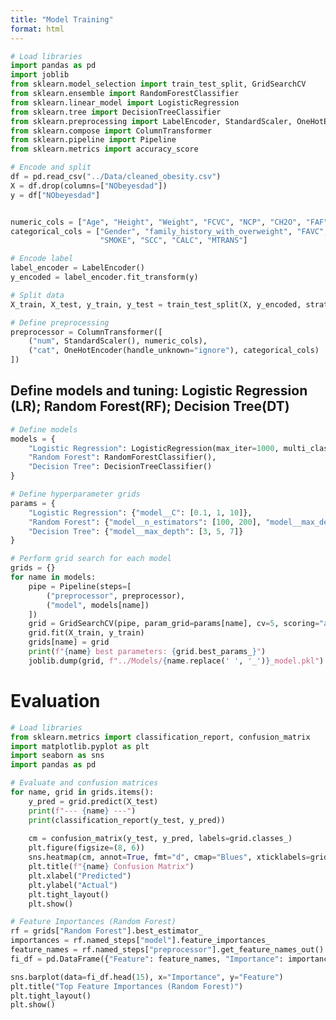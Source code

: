 ```yaml
---
title: "Model Training"
format: html
---
```


```python
# Load libraries
import pandas as pd
import joblib
from sklearn.model_selection import train_test_split, GridSearchCV
from sklearn.ensemble import RandomForestClassifier
from sklearn.linear_model import LogisticRegression
from sklearn.tree import DecisionTreeClassifier
from sklearn.preprocessing import LabelEncoder, StandardScaler, OneHotEncoder
from sklearn.compose import ColumnTransformer
from sklearn.pipeline import Pipeline
from sklearn.metrics import accuracy_score

# Encode and split
df = pd.read_csv("../Data/cleaned_obesity.csv")
X = df.drop(columns=["NObeyesdad"])
y = df["NObeyesdad"]


numeric_cols = ["Age", "Height", "Weight", "FCVC", "NCP", "CH2O", "FAF", "TUE"]
categorical_cols = ["Gender", "family_history_with_overweight", "FAVC", "CAEC", 
                    "SMOKE", "SCC", "CALC", "MTRANS"]

# Encode label
label_encoder = LabelEncoder()
y_encoded = label_encoder.fit_transform(y)

# Split data
X_train, X_test, y_train, y_test = train_test_split(X, y_encoded, stratify=y_encoded, test_size=0.2, random_state=42)

# Define preprocessing
preprocessor = ColumnTransformer([
    ("num", StandardScaler(), numeric_cols),
    ("cat", OneHotEncoder(handle_unknown="ignore"), categorical_cols)
])
```


## Define models and tuning: Logistic Regression (LR); Random Forest(RF); Decision Tree(DT)

```python
# Define models
models = {
    "Logistic Regression": LogisticRegression(max_iter=1000, multi_class="multinomial"),
    "Random Forest": RandomForestClassifier(),
    "Decision Tree": DecisionTreeClassifier()
}

# Define hyperparameter grids
params = {
    "Logistic Regression": {"model__C": [0.1, 1, 10]},
    "Random Forest": {"model__n_estimators": [100, 200], "model__max_depth": [5, 10]},
    "Decision Tree": {"model__max_depth": [3, 5, 7]}
}

# Perform grid search for each model
grids = {}
for name in models:
    pipe = Pipeline(steps=[
        ("preprocessor", preprocessor),
        ("model", models[name])
    ])
    grid = GridSearchCV(pipe, param_grid=params[name], cv=5, scoring="accuracy", n_jobs=-1)
    grid.fit(X_train, y_train)
    grids[name] = grid
    print(f"{name} best parameters: {grid.best_params_}")
    joblib.dump(grid, f"../Models/{name.replace(' ', '_')}_model.pkl")

```


# Evaluation

```python
# Load libraries
from sklearn.metrics import classification_report, confusion_matrix
import matplotlib.pyplot as plt
import seaborn as sns
import pandas as pd

# Evaluate and confusion matrices
for name, grid in grids.items():
    y_pred = grid.predict(X_test)
    print(f"--- {name} ---")
    print(classification_report(y_test, y_pred))
    
    cm = confusion_matrix(y_test, y_pred, labels=grid.classes_)
    plt.figure(figsize=(8, 6))
    sns.heatmap(cm, annot=True, fmt="d", cmap="Blues", xticklabels=grid.classes_, yticklabels=grid.classes_)
    plt.title(f"{name} Confusion Matrix")
    plt.xlabel("Predicted")
    plt.ylabel("Actual")
    plt.tight_layout()
    plt.show()

# Feature Importances (Random Forest)
rf = grids["Random Forest"].best_estimator_
importances = rf.named_steps["model"].feature_importances_
feature_names = rf.named_steps["preprocessor"].get_feature_names_out()
fi_df = pd.DataFrame({"Feature": feature_names, "Importance": importances}).sort_values("Importance", ascending=False)

sns.barplot(data=fi_df.head(15), x="Importance", y="Feature")
plt.title("Top Feature Importances (Random Forest)")
plt.tight_layout()
plt.show()
```

